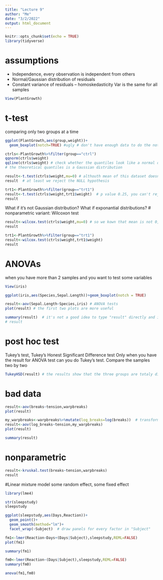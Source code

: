 ```yaml
---
title: "Lecture 9"
author: "Me"
date: "3/2/2022"
output: html_document
---
```


```r
knitr::opts_chunk$set(echo = TRUE)
library(tidyverse)
```

# assumptions
- Independence, every observation is independent from others
- Normal/Gaussian distribution of residuals
- Constant variance of residuals -- homoskedasticity    Var is the same for all samples

```r
View(PlantGrowth)
```

# t-test
comparing only two groups at a time

```r
ggplot(PlantGrowth,aes(group,weight))+
  geom_boxplot(notch=TRUE) #ugly # don't have enough data to do the notching
```
```r
ctrls<-PlantGrowth%>%filter(group=="ctrl")
qqnorm(ctrls$weight)
qqline(ctrls$weight) # check whether the quantiles look like a normal distribution
# the theoretical quantiles is a Gaussian distribution
```
```r
result<-t.test(ctrls$weight,mu=0) # althouth mean of this dataset doesn't look like 0
result  # at least we reject the NULL hypothesis
```
```r
trt1<-PlantGrowth%>%filter(group=="trt1")
result<-t.test(ctrls$weight,trt1$weight)  # p value 0.25, you can't reject the hypothesis that they have same mean
result
```

What if it's not Gaussian distribution?
What if exponantial distributions?
# nonparametric variant: Wilcoxon test
```r
result<-wilcox.test(ctrls$weight,mu=0) # so we kown that mean is not 0, but p value is larger this time
result
```
```r
trt1<-PlantGrowth%>%filter(group=="trt1")
result<-wilcox.test(ctrls$weight,trt1$weight) 
result
```


# ANOVAs
when you have more than 2 samples and you want to test some variables

```r
View(iris)
```

```r
ggplot(iris,aes(Species,Sepal.Length))+geom_boxplot(notch = TRUE)
```
```r
result<-aov(Sepal.Length~Species,iris) # ANOVA tests
plot(result) # the first two plots are more useful

```
```r
summary(result)  # it's not a good idea to type "result" directly and in that case you will miss some info
# result
```

# post hoc test
Tukey's test, Tukey's Honest Significant Difference test
Only when you have the result for ANOVA test can you do Tukey's test.
Compare the samples two by two
```r
TukeyHSD(result) # the results show that the three groups are totaly different
```

# bad data
```r
result<-aov(breaks~tension,warpbreaks)
plot(result)
```
```r
my_warpbreaks<-warpbreaks%>%mutate(log_breaks=log(breaks))  # transform the data
result<-aov(log_breaks~tension,my_warpbreaks)
plot(result)
```
```r
summary(result)
```

# nonparametric 
```r
result<-kruskal.test(breaks~tension,warpbreaks)
result
```

#Linear mixture model
some random effect, some fixed effect
```r
library(lme4)
```

```r
str(sleepstudy)
sleepstudy
```

```r
ggplot(sleepstudy,aes(Days,Reaction))+
  geom_point()+
  geom_smooth(method="lm")+
  facet_wrap(~Subject)  # draw panels for every factor in "Subject"
```
```r
fm1<-lmer(Reaction~Days+(Days|Subject),sleepstudy,REML=FALSE)
plot(fm1)
```
```r
summary(fm1)
```
```r
fm0<-lmer(Reaction~(Days|Subject),sleepstudy,REML=FALSE)
summary(fm0)
```

```r
anova(fm1,fm0)
```








